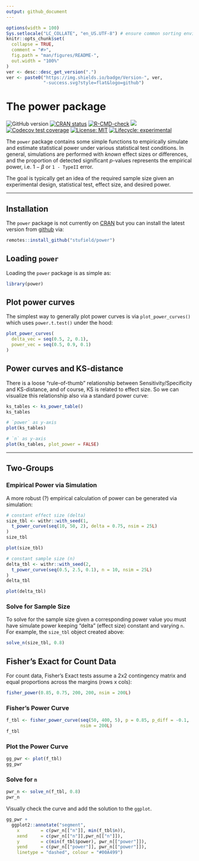 ```yaml
---
output: github_document
---
```


<!-- README.md is generated from README.Rmd. Please edit that file -->

```r
options(width = 100)
Sys.setlocale("LC_COLLATE", "en_US.UTF-8") # ensure common sorting envir
knitr::opts_chunk$set(
  collapse = TRUE,
  comment = "#>",
  fig.path = "man/figures/README-",
  out.width = "100%"
)
ver <- desc::desc_get_version(".")
ver <- paste0("https://img.shields.io/badge/Version-", ver,
              "-success.svg?style=flat&logo=github")
```

# The power package

<!-- badges: start -->
![GitHub version](`r ver`)
[![CRAN status](http://www.r-pkg.org/badges/version/power)](https://cran.r-project.org/package=power)
[![R-CMD-check](https://github.com/stufield/power/workflows/R-CMD-check/badge.svg)](https://github.com/stufield/power/actions)
[![](https://cranlogs.r-pkg.org/badges/grand-total/power)](https://cran.r-project.org/package=power)
[![Codecov test coverage](https://codecov.io/gh/stufield/power/branch/main/graph/badge.svg)](https://app.codecov.io/gh/stufield/power?branch=main)
[![License: MIT](https://img.shields.io/badge/License-MIT-blue.svg)](https://choosealicense.com/licenses/mit/)
[![Lifecycle: experimental](https://img.shields.io/badge/lifecycle-experimental-orange.svg)](https://lifecycle.r-lib.org/articles/stages.html#experimental)
<!-- badges: end -->


The `power` package contains some simple functions to empirically
simulate and estimate statistical power under various statistical
test conditions. In general, simulations are performed with *known*
effect sizes or differences, and the proportion of detected significant
*p*-values represents the empirical power, i.e. $1 - \beta$ or 
`1 - TypeII` error.

The goal is typically get an idea of the required sample size
given an experimental design, statistical test, effect size, and 
desired power.


---------------


## Installation

The `power` package is not currently on [CRAN](https://CRAN.R-project.org)
but you can install the latest version from 
[github](https://github.com/stufield/power) via:

```r
remotes::install_github("stufield/power")
```


## Loading `power`

Loading the `power` package is as simple as:

```r
library(power)
```


## Plot power curves

The simplest way to generally plot power curves is via `plot_power_curves()`
which uses `power.t.test()` under the hood:

```r
plot_power_curves(
  delta_vec = seq(0.5, 2, 0.1),
  power_vec = seq(0.5, 0.9, 0.1)
)
```

## Power curves and KS-distance

There is a loose "rule-of-thumb" relationship between Sensitivity/Specificity
and KS-distance, and of course, KS is related to effect size. So we
can visualize this relationship also via a standard power curve:

```r
ks_tables <- ks_power_table()
ks_tables

# `power` as y-axis
plot(ks_tables)

# `n` as y-axis
plot(ks_tables, plot_power = FALSE)
```


-------------


## Two-Groups
### Empirical Power via Simulation

A more robust (?) empirical calculation of power can be
generated via simulation:

```r
# constant effect size (delta)
size_tbl <- withr::with_seed(1,
  t_power_curve(seq(10, 50, 2), delta = 0.75, nsim = 25L)
)
size_tbl

plot(size_tbl)
```

```r
# constant sample size (n)
delta_tbl <- withr::with_seed(2,
  t_power_curve(seq(0.5, 2.5, 0.1), n = 10, nsim = 25L)
)
delta_tbl

plot(delta_tbl)
```

### Solve for Sample Size

To solve for the sample size given a corresponding power value
you must have simulate power keeping "delta" (effect size) constant
and varying `n`. For example, the `size_tbl` object created above:

```r
solve_n(size_tbl, 0.8)
```



## Fisher's Exact for Count Data

For count data, Fisher's Exact tests assume a 2x2 contingency 
matrix and equal proportions across the margins (rows x cols):

```r
fisher_power(0.85, 0.75, 200, 200, nsim = 200L)
```

### Fisher's Power Curve

```r
f_tbl <- fisher_power_curve(seq(50, 400, 5), p = 0.85, p_diff = -0.1,
                            nsim = 200L)
f_tbl
```


### Plot the Power Curve
```r
gg_pwr <- plot(f_tbl)
gg_pwr
```

### Solve for `n`

```r
pwr_n <- solve_n(f_tbl, 0.8)
pwr_n
```


Visually check the curve and add the solution to the `ggplot`.


```r
gg_pwr +
  ggplot2::annotate("segment",
    x        = c(pwr_n[["n"]], min(f_tbl$n)),
    xend     = c(pwr_n[["n"]],pwr_n[["n"]]),
    y        = c(min(f_tbl$power), pwr_n[["power"]]),
    yend     = c(pwr_n[["power"]], pwr_n[["power"]]),
    linetype = "dashed", colour = "#00A499")
```
